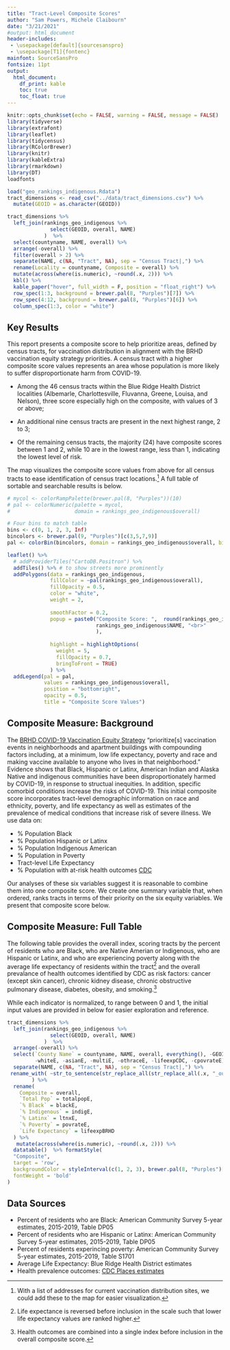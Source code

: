 ```yaml
---
title: "Tract-Level Composite Scores"
author: "Sam Powers, Michele Claibourn"
date: "3/21/2021"
#output: html_document
header-includes:
 - \usepackage[default]{sourcesanspro}
 - \usepackage[T1]{fontenc}
mainfont: SourceSansPro
fontsize: 11pt
output: 
  html_document:
    df_print: kable
    toc: true
    toc_float: true
---
```


<style>
.leaflet {
    margin: auto;
}
</style>


```r
knitr::opts_chunk$set(echo = FALSE, warning = FALSE, message = FALSE)
library(tidyverse)
library(extrafont)
library(leaflet)
library(tidycensus)
library(RColorBrewer)
library(knitr)
library(kableExtra)
library(rmarkdown)
library(DT)
loadfonts

load("geo_rankings_indigenous.Rdata")
tract_dimensions <- read_csv("../data/tract_dimensions.csv") %>%
  mutate(GEOID = as.character(GEOID))


```


```r
tract_dimensions %>%
  left_join(rankings_geo_indigenous %>%
              select(GEOID, overall, NAME)
            )  %>%
  select(countyname, NAME, overall) %>% 
  arrange(-overall) %>%
  filter(overall > 2) %>% 
  separate(NAME, c(NA, "Tract", NA), sep = "Census Tract|,") %>%
  rename(Locality = countyname, Composite = overall) %>%
  mutate(across(where(is.numeric), ~round(.x, 2))) %>%
  kbl() %>% 
  kable_paper("hover", full_width = F, position = "float_right") %>% 
  row_spec(1:3, background = brewer.pal(8, "Purples")[7]) %>% 
  row_spec(4:12, background = brewer.pal(8, "Purples")[6]) %>% 
  column_spec(1:3, color = "white")
```

## Key Results

This report presents a composite score to help prioritize areas, defined by census tracts, for vaccination distribution in alignment with the BRHD vaccination equity strategy priorities. A census tract with a higher composite score values represents an area whose population is more likely to suffer disproportionate harm from COVID-19. 

* Among the 46 census tracts within the Blue Ridge Health District localities (Albemarle, Charlottesville, Fluvanna, Greene, Louisa, and Nelson), three score especially high on the composite, with values of 3 or above;

* An additional nine census tracts are present in the next highest range, 2 to 3; 

* Of the remaining census tracts, the majority (24) have composite scores between 1 and 2, while 10 are in the lowest range, less than 1, indicating the lowest level of risk.

The map visualizes the composite score values from above for all census tracts to ease identification of census tract locations.[^1] A full table of sortable and searchable results is below. 

```r

# mycol <- colorRampPalette(brewer.pal(8, "Purples"))(10)
# pal <- colorNumeric(palette = mycol,
#                     domain = rankings_geo_indigenous$overall)

# Four bins to match table
bins <- c(0, 1, 2, 3, Inf)
bincolors <- brewer.pal(9, "Purples")[c(3,5,7,9)]
pal <- colorBin(bincolors, domain = rankings_geo_indigenous$overall, bins = bins)

leaflet() %>%
  # addProviderTiles("CartoDB.Positron") %>%
  addTiles() %>% # to show streets more prominently
  addPolygons(data = rankings_geo_indigenous, 
              fillColor = ~pal(rankings_geo_indigenous$overall), 
              fillOpacity = 0.5, 
              color = "white",
              weight = 2, 
              
              smoothFactor = 0.2, 
              popup = paste0("Composite Score: ",  round(rankings_geo_indigenous$overall, 2), "<br>",
                             rankings_geo_indigenous$NAME, "<br>"
                             ),
              
              highlight = highlightOptions(
                weight = 5,
                fillOpacity = 0.7,
                bringToFront = TRUE)
              ) %>%
  addLegend(pal = pal, 
            values = rankings_geo_indigenous$overall, 
            position = "bottomright", 
            opacity = 0.5,
            title = "Composite Score Values")
```


## Composite Measure: Background

The [BRHD COVID-19 Vaccination Equity Strategy](https://www.vdh.virginia.gov/content/uploads/sites/196/2021/03/COVID-19-Vaccination-Equity-Strategy-BRHD.pdf) "prioritize[s] vaccination events in neighborhoods and apartment buildings with compounding factors including, at a minimum, low life expectancy, poverty and race and making vaccine available to anyone who lives in that neighborhood." Evidence shows that Black, Hispanic or Latinx, American Indian and Alaska Native and indigenous communities have been disproportionately harmed by COVID-19, in response to structual inequities. In addition, specific comorbid conditions increase the risks of COVID-19. This initial composite score incorporates tract-level demographic information on race and ethnicity, poverty, and life expectancy as well as estimates of the prevalence of medical conditions that increase risk of severe illness. We use data on:

* % Population Black
* % Population Hispanic or Latinx
* % Population Indigenous American
* % Population in Poverty
* Tract-level Life Expectancy
* % Population with at-risk health outcomes [CDC](https://www.cdc.gov/coronavirus/2019-ncov/need-extra-precautions/people-with-medical-conditions.html)

Our analyses of these six variables suggest it is reasonable to combine them into one composite score. We create one summary variable that, when ordered, ranks tracts in terms of their priority on the six equity variables. We present that composite score below. 


## Composite Measure: Full Table
The following table provides the overall index, scoring tracts by the percent of residents who are Black, who are Native Amerian or Indigenous, who are Hispanic or Latinx, and who are experiencing poverty along with the average life expectancy of residents within the tract[^2] and the overall prevalance of health outcomes identified by CDC as risk factors: cancer (except skin cancer), chronic kidney disease, chronic obstructive pulmonary disease, diabetes, obesity, and smoking.[^3] 

While each indicator is normalized, to range between 0 and 1, the initial input values are provided in below for easier exploration and reference.

``` r

tract_dimensions %>%
  left_join(rankings_geo_indigenous %>%
              select(GEOID, overall, NAME)
            )  %>%
  arrange(-overall) %>%
  select(`County Name` = countyname, NAME, overall, everything(), -GEOID, -geometry,
         -whiteE, -asianE, -multiE, -othraceE, -lifeexpCDC, -cpovrateE) %>%
  separate(NAME, c(NA, "Tract", NA), sep = "Census Tract|,") %>%
 rename_with( ~str_to_sentence(str_replace_all(str_replace_all(.x, "_outcome", ""), "_", " ")) , contains("outcome")
        ) %>%
  rename(
    Composite = overall,
    `Total Pop` = totalpopE,
    `% Black` = blackE,
    `% Indigenous` = indigE,
    `% Latinx` = ltnxE,
    `% Poverty` = povrateE,
    `Life Expectancy` = lifeexpBRHD
  ) %>%
   mutate(across(where(is.numeric), ~round(.x, 2))) %>%
  datatable()  %>% formatStyle(
  "Composite",
  target = 'row',
  backgroundColor = styleInterval(c(1, 2, 3), brewer.pal(8, "Purples")[c(4,5,6,7)]),
  fontWeight = 'bold'
)
```

## Data Sources

* Percent of residents who are Black: American Community Survey 5-year estimates, 2015-2019, Table DP05
* Percent of residents who are Hispanic or Latinx: American Community Survey 5-year estimates, 2015-2019, Table DP05
* Percent of residents experincing poverty: American Community Survey 5-year estimates, 2015-2019, Table S1701
* Average Life Expectancy: Blue Ridge Health District estimates 
* Health prevalence outcomes: [CDC Places estimates](https://chronicdata.cdc.gov/500-Cities-Places/PLACES-Local-Data-for-Better-Health-Census-Tract-D/cwsq-ngmh)


[^1]: With a list of addresses for current vaccination distribution sites, we could add these to the map for easier visualization.

[^2]: Life expectance is reversed before inclusion in the scale such that lower life expectancy values are ranked higher.

[^3]: Health outcomes are combined into a single index before inclusion in the overall composite score.


